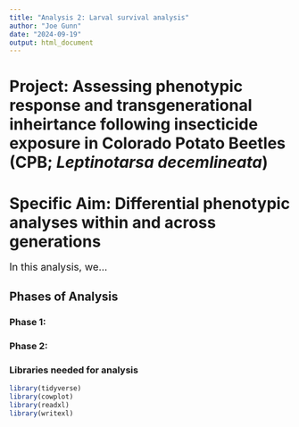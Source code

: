 ```yaml
---
title: "Analysis 2: Larval survival analysis"
author: "Joe Gunn"
date: "2024-09-19"
output: html_document
---
```


# <b>Project:</b> Assessing phenotypic response and transgenerational inheirtance following insecticide exposure in Colorado Potato Beetles (CPB; <i>Leptinotarsa decemlineata</i>) 
<font size="+1">

</font>

# <b>Specific Aim:</b> Differential phenotypic analyses within and across generations
<font size="+1">In this analysis, we... </font>


## Phases of Analysis
### Phase 1: 
### Phase 2: 

### Libraries needed for analysis
```r
library(tidyverse)
library(cowplot)
library(readxl)
library(writexl)
```

